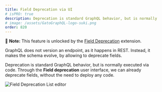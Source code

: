 ```yaml
---
title: Field Deprecation via UI
# isPRO: true
description: Deprecation is standard GraphQL behavior, but is normally executed via code. Through Gato GraphQL's Field deprecation user interface, we can already deprecate fields, without the need to deploy any code.
# image: /assets/GatoGraphQL-logo-suki.png
order: 820
---
```


📣 **Note:** This feature is unlocked by the [Field Deprecation](../../../extensions/field-deprecation/) extension.

GraphQL does not version an endpoint, as it happens in REST. Instead, it makes the schema evolve, by allowing to deprecate fields.

Deprecation is standard GraphQL behavior, but is normally executed via code. Through the **Field deprecation** user interface, we can already deprecate fields, without the need to deploy any code.

![Field Deprecation List editor](/assets/extensions/upstream-pro/field-deprecation-list.png "Field Deprecation List editor")

